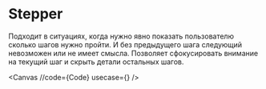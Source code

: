 
# Stepper

Подходит в ситуациях, когда нужно явно показать пользователю сколько шагов нужно пройти.
И без предыдущего шага следующий невозможен или не имеет смысла.
Позволяет сфокусировать внимание на текущий шаг и скрыть детали остальных шагов.

<Canvas
  //code={Code}
  usecase={<StepperUsecase />}
/>